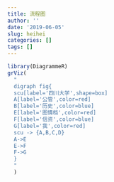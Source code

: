 ```yaml
---
title: 流程图
author: ''
date: '2019-06-05'
slug: heihei
categories: []
tags: []
---
```

```r
library(DiagrammeR)
grViz(
  "
  digraph fig{
  scu[label='四川大学',shape=box]
  A[label='公管',color=red]
  B[label='历史',color=blue]
  E[label='图情档',color=red]
  F[label='信资',color=blue]
  G[label='我',color=red]
  scu -> {A,B,C,D}
  A->E
  E->F
  F->G
  }
  "
  )
```

